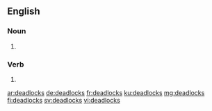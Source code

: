 ==English==

===Noun===
{{head|en|noun plural form}}

# {{plural of|deadlock|lang=en}}

===Verb===
{{head|en|verb form}}

# {{en-third-person singular of|deadlock}}

[[ar:deadlocks]]
[[de:deadlocks]]
[[fr:deadlocks]]
[[ku:deadlocks]]
[[mg:deadlocks]]
[[fi:deadlocks]]
[[sv:deadlocks]]
[[vi:deadlocks]]